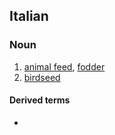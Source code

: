 ==Italian==

===Noun===
{{it-noun|m}}

# [[animal feed]], [[fodder]]
# [[birdseed]]

====Derived terms====
* {{l|it|mangimistico}}